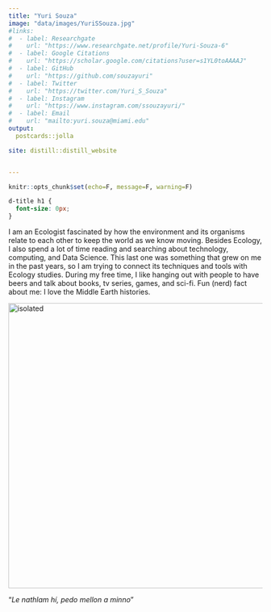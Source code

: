 ```yaml
---
title: "Yuri Souza"
image: "data/images/YuriSSouza.jpg"
#links:
#  - label: Researchgate
#    url: "https://www.researchgate.net/profile/Yuri-Souza-6"
#  - label: Google Citations   
#    url: "https://scholar.google.com/citations?user=s1YL0toAAAAJ"
#  - label: GitHub
#    url: "https://github.com/souzayuri"
#  - label: Twitter
#    url: "https://twitter.com/Yuri_S_Souza"
#  - label: Instagram
#    url: "https://www.instagram.com/ssouzayuri/"
#  - label: Email
#    url: "mailto:yuri.souza@miami.edu"
output:
  postcards::jolla

site: distill::distill_website


---
```




```r
knitr::opts_chunk$set(echo=F, message=F, warning=F)
```

```css

d-title h1 {
  font-size: 0px;
}

```


<div class="layout-chunk" data-layout="m-screen">
<div id="particles-js"></div>
</div>
<script src="./assets/particles.min.js"></script>
<script src="./assets/app.js"></script>

I am an Ecologist fascinated by how the environment and its organisms relate to each other to keep the world as we know moving. Besides Ecology, I also spend a lot of time reading and searching about technology, computing, and Data Science. This last one was something that grew on me in the past years, so I am trying to connect its techniques and tools with Ecology studies. During my free time, I like hanging out with people to have beers and talk about books, tv series, games, and sci-fi. Fun (nerd) fact about me: I love the Middle Earth histories.

<img src="data/images/generatedtext.jpg" alt="isolated" width="565">

"*Le nathlam hí, pedo mellon a minno*"


